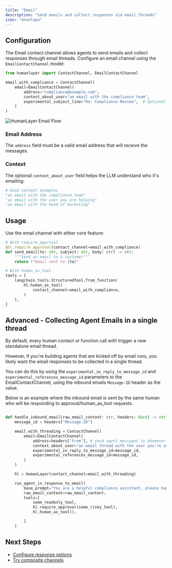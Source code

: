 ```yaml
---
title: "Email"
description: "Send emails and collect responses via email threads"
icon: "envelope"
---
```


## Configuration

The Email contact channel allows agents to send emails and collect responses through email threads.
Configure an email channel using the `EmailContactChannel` model:

```python
from humanlayer import ContactChannel, EmailContactChannel

email_with_compliance = ContactChannel(
    email=EmailContactChannel(
        address="compliance@example.com",
        context_about_user="an email with the compliance team",
        experimental_subject_line="Re: Compliance Review",  # Optional - custom subject line
    )
)
```

<Frame>
  <img
    src="/images/email-create-linear-ticket.png"
    alt="HumanLayer Email Flow"
  />
</Frame>

### Email Address

The `address` field must be a valid email address that will receive the messages.

### Context

The optional `context_about_user` field helps the LLM understand who it's emailing:

```python
# Good context examples
"an email with the compliance team"
"an email with the user you are helping"
"an email with the head of marketing"
```

## Usage

Use the email channel with either core feature:

```python
# With require_approval
@hl.require_approval(contact_channel=email_with_compliance)
def send_email(to: str, subject: str, body: str) -> str:
    """Send an email to a customer"""
    return f"Email sent to {to}"

# With human_as_tool
tools = [
    langchain_tools.StructuredTool.from_function(
        hl.human_as_tool(
            contact_channel=email_with_compliance,
        )
    ),
]
```

## Advanced - Collecting Agent Emails in a single thread

By default, every human contact or function call with trigger a new standalone email thread.

However, if you're building agents that are kicked off by email runs,
you likely want the email responses to be collected in a single thread.

You can do this by using the `experimental_in_reply_to_message_id` and `experimental_references_message_id` parameters
to the EmailContactChannel, using the inbound emails `Message-ID` header as the value.

Below is an example where the inbound email is sent by the same human who will be responding to approval/human_as_tool requests.

```python

def handle_inbound_email(raw_email_content: str, headers: dict) -> str:
    message_id = headers["Message-ID"]

    email_with_threading = ContactChannel(
        email=EmailContactChannel(
            address=headers["From"], # send agent messages to whomever initiated the email thread
            context_about_user="an email thread with the user you're assisting",
            experimental_in_reply_to_message_id=message_id,
            experimental_references_message_id=message_id,
        )
    )

    hl = HumanLayer(contact_channel=email_with_threading)

    run_agent_in_response_to_email(
        base_prompt="You are a helpful compliance assistant, please handle this email",
        raw_email_content=raw_email_content,
        tools=[
            some_readonly_tool,
            hl.require_approval(some_risky_tool),
            hl.human_as_tool(),

        ]
    )

```

## Next Steps

- [Configure response options](/core/customize-response-options)
- [Try composite channels](/channels/composite-channels)
